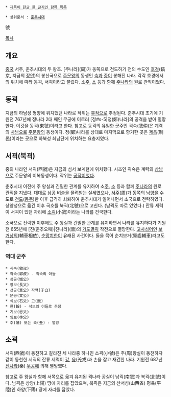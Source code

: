  * [[제목이 한글 한 글자인 항목 목록]]

 * 상위문서 : [[춘추시대]] 

虢

[[목차]]

== 개요 ==
[[중국]] 서주, 춘추시대의 두 왕조. [주나라](周)가 동쪽으로 천도하기 전의 수도인 [[호경]](鎬京, 지금의 [[장안]])의 봉신국으로 [[주문왕]]의 동생인 [[숙]]과 [[중]]이 봉해진 나라. 각각 호경에서의 위치에 따라 동괵, 서괵이라고 불렀다. 소[[주]], [[소]] 등과 함께 [[주나라]]의 원로 관직이었다.

== 동괵 ==
지금의 하남성 형양에 위치했던 나라로 작위는 [[후작]]으로 추정된다. 춘추시대 초기에 기원전 767년에 정나라 2대 째인 무공에 이르러 [정#s-5|정(鄭)나라]의 공격을 받아 멸망한다. 이것을 동괵(東虢)이라고 한다. 참고로 동괵의 유일한 군주인 괵숙(虢仲)은 계력의 [[차남]]으로 [[주문왕]]의 동생이다. 정(鄭)나라를 상대로 마지막으로 항거한 곳은 [[제읍]](制邑)이라는 곳으로 하북성 최남단에 위치하는 요충지였다.

== 서괵(북괵) == 
중의 나라인 서괵(西虢)은 지금의 섬서 보계현에 위치했다. 시조인 괵숙은 계력의 [[삼남]]으로 주문왕의 이복동생이다. 작위는 [[공작]]이었다.

춘추시대 이전에 주 왕실과 긴밀한 관계를 유지하여 소[[주]], [[소]] 등과 함께 [[주나라]]의 원로 관직을 지냈다. 대대로 [[삼공]] 벼슬을 물려받는 실세였으나, [[서주]](周)가 동쪽의 [[낙양]]을 수도로 [[천도]]([[동주]])한 이후 급격히 쇠퇴하여 춘추시대가 일어나면서 소국으로 전락하였다. 상양성으로 옮긴 이후 국호를 북괵(北虢)으로 고친다. (남괵도 따로 있었다.) 잔류 세력이 서괵이 있던 자리에 [[소괵]](小虢)이라는 나라를 건국한다. 

소국으로 전락한 이후에도 주 왕실과 긴밀한 관계를 유지하면서 나라를 유지하다가 기원전 655년에 [진(춘추오패)|진나라](晉)의 [[가도멸괵]] 작전으로 멸망한다. [[고사성어]]인 [[보거상의]](輔車相依), [[순망치한]]이 유래된 사건이다. 둘을 묶어 순치보거(脣齒輔車)라고도 한다.

=== 역대 군주 ===
 * 괵숙(虢叔)   
 * 곽숙(郭叔) - 괵숙의 아들    
 * 성공(城公) 
 * 장보(長父) 
 * 선공(宣公) 자백(子白)
 * 문공(文公) 
 * 석보(石父) 고(鼓)
 * 한(翰) - 석보의 아들로 추정
 * 기보(忌父) 
 * 임보(林父)  
 * 추(醜) 또는 축(丑) - 멸망

== 소괵 ==
서괵(西虢)이 동천하고 갈라진 세 나라중 하나인 소괵(小虢)은 주(周)왕실이 동천하자 같이 동천한 서괵의 잔류 세력이 [[강]], [[융]](羌戎)과 손을 잡고 재건한 나라. 기원전 687년 [[진나라]](秦) [[무공]]에 의해 멸망했다.

참고로 주 왕실과 함께 서쪽으로 옮겨 유지된 괵나라 공실이 남괵(南虢)과 북괵(北虢)이다. 남괵은 상양(上陽) 땅에 자리를 잡았으며, 북괵은 지금의 산서성(山西省) 평육(平陸)인 하양(下陽) 땅에 자리를 잡았다.
